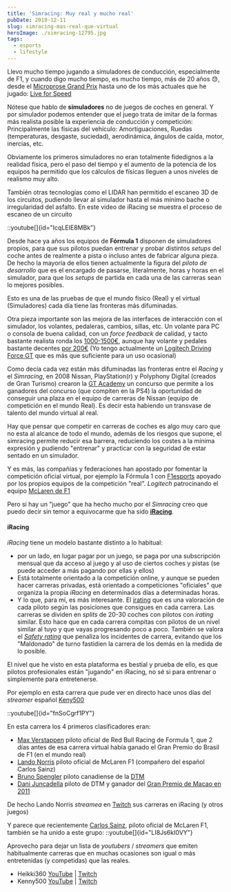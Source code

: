```yaml
---
title: 'Simracing: Muy real y mucho real'
pubDate: 2019-12-11
slug: simracing-mas-real-que-virtual
heroImage: ./simracing-12795.jpg
tags:
  - esports
  - lifestyle
---
```


Llevo mucho tiempo jugando a simuladores de conducción, especialmente de F1, y cuando digo mucho tiempo, es mucho tiempo, más de 20 años :sweat:, desde el [Microprose Grand Prix](https://www.youtube.com/watch?v=qATaCWHLAxw) hasta uno de los más actuales que he jugado: [Live for Speed](https://www.lfs.net/)

Nótese que hablo de **simuladores** no de juegos de coches en general. Y por simulador podemos entender que el juego trata de imitar de la formas más realista posible la experiencia de conducción y competición: Principalmente las físicas del vehículo: Amortiguaciones, Ruedas (temperaturas, desgaste, suciedad), aerodinámica, ángulos de caída, motor, inercias, etc.

Obviamente los primeros simuladores no eran totalmente fidedignos a la realidad física, pero el paso del tiempo y el aumento de la potencia de los equipos ha permitido que los cálculos de físicas lleguen a unos niveles de realismo muy alto.

También otras tecnologías como el LIDAR han permitido el escaneo 3D de los circuitos, pudiendo llevar al simulador hasta el más mínimo bache o irregularidad del asfalto. En este video de iRacing se muestra el proceso de escaneo de un circuito 

::youtube[]{id="IcqLEIE8MBk"}

Desde hace ya años los equipos de **Fórmula 1** disponen de simuladores propios, para que sus pilotos puedan entrenar y probar distintos _setups_ del coche antes de realmente a pista o incluso antes de fabricar alguna pieza. De hecho la mayoría de ellos tienen actualmente la figura del _piloto de desarrollo_ que es el encargado de pasarse, literalmente, horas y horas en el simulador, para que los _setups_ de partida en cada una de las carreras sean lo mejores posibles.

Esto es una de las pruebas de que el mundo físico (Real) y el virtual (Simuladores) cada día tiene las fronteras más difuminadas.

Otra pieza importante son las mejora de las interfaces de interacción con el simulador, los volantes, pedaleras, cambios, sillas, etc. Un volante para PC o consola de buena calidad, con un _force feedback_ de calidad, y tacto bastante realista ronda los [1000-1500€](https://fanatec.com/eu-en/bundles/forza-motorsport-wheel-bundle-for-xbox-one-pc), aunque hay volante y pedales bastante decentes [por 200€](https://www.amazon.es/Logitech-G29-Simulaci%C3%B3n-incluidos-Compatible/dp/B00YUIM2J0/ref=pd_sbs_147_img_0/259-9260620-8775035?_encoding=UTF8&pd_rd_i=B00YUIM2J0&pd_rd_r=b2f6d2b1-39cf-4bc4-8687-bad7f8eda145&pd_rd_w=LzZHX&pd_rd_wg=IDkKj&pf_rd_p=45c8f3df-c10f-46f2-ac72-29f4fe8ecc31&pf_rd_r=JDDVAGW3XAAFX129NF5W&psc=1&refRID=JDDVAGW3XAAFX129NF5W) (Yo tengo actualmente un [Logitech Driving Force GT](https://www.pccomponentes.com/logitech-driving-force-gt-pc-ps3-ps2) que es más que suficiente para un uso ocasional)

Como decía cada vez están más difuminadas las fronteras entre el _Racing_ y el _Simracing_, en 2008 Nissan, PlayStation(r) y Polyphony Digital (creados de Gran Turismo) crearon la [GT Academy](https://www.gran-turismo.com/es/academy/) un concurso que permite a los ganadores del concurso (que compiten en la PS4) la oportunidad de conseguir una plaza en el equipo de carreras de Nissan (equipo de competición en el mundo Real). Es decir esta habiendo un transvase de talento del mundo virtual al real.

Hay que pensar que competir en carreras de coches es algo muy caro que no esta al alcance de todo el mundo, además de los riesgos que supone, el simracing permite reducir esa barrera, reduciendo los costes a la mínima expresión y pudiendo "entrenar" y practicar con la seguridad de estar sentado en un simulador.

Y es más, las compañías y federaciones han apostado por fomentar la competición oficial virtual, por ejemplo la Fórmula 1 con [F1esports](https://f1esports.com/) apoyado por los propios equipos de la competición "real". _Logitech_ patrocinando el equipo [McLaren de F1](https://es.mclaren.com/racing/patrocinador/logitech/)

Pero si hay un "juego" que ha hecho mucho por el _Simracing_ creo que puedo decir sin temor a equivocarme que ha sido **[iRacing](https://www.iracing.com/)**.

#### iRacing

_iRacing_ tiene un modelo bastante distinto a lo habitual:

- por un lado, en lugar pagar por un juego, se paga por una subscripción mensual que da acceso al juego y al uso de ciertos coches y pistas (se puede acceder a más pagando por ellas y ellos)
- Está totalmente orientado a la competición online, y aunque se pueden hacer carreras privadas, está orientado a competiciones "oficiales" que organiza la propia _iRacing_ en determinados días a determinadas horas.
- Y lo que, para mí, es más interesante. El [irating](https://simracer.es/como-funciona-el-irating/) que es una valoración de cada piloto según las posiciones que consigues en cada carrera. Las carreras se dividen en _splits_ de 20-30 coches con pilotos con _irating_ similar. Esto hace que en cada carrera compitas con pilotos de un nivel similar al tuyo y que vayas progresando poco a poco. También se valora el _[Safety rating](https://simracer.es/como-funciona-el-safety-rating/)_ que penaliza los incidentes de carrera, evitando que los "Maldonado" de turno fastidien la carrera de los demás en la medida de lo posible.

El nivel que he visto en esta plataforma es bestial y prueba de ello, es que pilotos profesionales están "jugando" en iRacing, no sé si para entrenar o simplemente para entretenerse.

Por ejemplo en esta carrera que pude ver en directo hace unos días del _streamer_ español [Keny500](https://www.youtube.com/channel/UCn5KQNxL_WmaM10_KPD4bhw)

::youtube[]{id="fnSoCgrf1PY"}

En esta carrera los 4 primeros clasificadores eran:

- [Max Verstappen](https://es.wikipedia.org/wiki/Max_Verstappen) piloto oficial de Red Bull Racing de Formula 1, que 2 días antes de esa carrera virtual había ganado el Gran Premio do Brasil de F1 (en el mundo real)
- [Lando Norris](https://es.wikipedia.org/wiki/Lando_Norris) piloto oficial de McLaren F1 (compañero del español Carlos Sainz)
- [Bruno Spengler](https://es.wikipedia.org/wiki/Bruno_Spengler) piloto canadiense de la [DTM](https://es.wikipedia.org/wiki/Deutsche_Tourenwagen_Masters)
- [Dani Juncadella](https://es.wikipedia.org/wiki/Daniel_Juncadella) piloto de DTM y ganador del [Gran Premio de Macao en 2011](https://es.wikipedia.org/wiki/Gran_Premio_de_Macao_de_2011)

De hecho Lando Norris _streamea_ en [Twitch](https://www.twitch.tv/landonorris) sus carreras en iRacing (y otros juegos)

Y parece que recientemente [Carlos Sainz](https://es.wikipedia.org/wiki/Carlos_Sainz_Jr.), piloto oficial de McLaren F1, también se ha unido a este grupo:
::youtube[]{id="LI8Js6kI0VY"}

Aprovecho para dejar un lista de _youtubers_ / _streamers_ que emiten habitualmente carreras que en muchas ocasiones son igual o más entretenidas (y competidas) que las reales.

- Heikki360 [YouTube](https://www.youtube.com/channel/UC3gdaplfyzSr2YjHHwxRhPQ) | [Twitch](https://www.twitch.tv/heikki360es)
- Kenny500 [YouTube](https://www.youtube.com/keny500) | [Twitch](https://www.twitch.tv/keny500)
